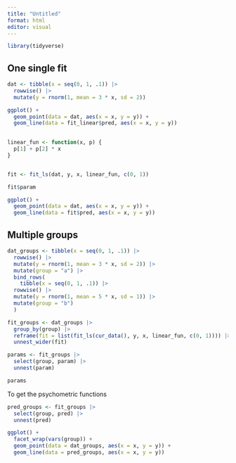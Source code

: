 ```yaml
---
title: "Untitled"
format: html
editor: visual
---
```


```r
library(tidyverse)
```


## One single fit

```r
dat <- tibble(x = seq(0, 1, .1)) |> 
  rowwise() |> 
  mutate(y = rnorm(1, mean = 3 * x, sd = 2))

ggplot() +
  geom_point(data = dat, aes(x = x, y = y)) +
  geom_line(data = fit_linear$pred, aes(x = x, y = y))
    
```


```r
linear_fun <- function(x, p) {
  p[1] + p[2] * x
}


fit <- fit_ls(dat, y, x, linear_fun, c(0, 1))

fit$param
```

```r
ggplot() +
  geom_point(data = dat, aes(x = x, y = y)) +
  geom_line(data = fit$pred, aes(x = x, y = y))
```

## Multiple groups 

```r
dat_groups <- tibble(x = seq(0, 1, .1)) |> 
  rowwise() |> 
  mutate(y = rnorm(1, mean = 3 * x, sd = 2)) |> 
  mutate(group = "a") |> 
  bind_rows(
    tibble(x = seq(0, 1, .1)) |> 
  rowwise() |> 
  mutate(y = rnorm(1, mean = 5 * x, sd = 1)) |> 
  mutate(group = "b") 
  )
```

```r
fit_groups <- dat_groups |> 
  group_by(group) |> 
  reframe(fit = list(fit_ls(cur_data(), y, x, linear_fun, c(0, 1)))) |> 
  unnest_wider(fit)
```


```r
params <- fit_groups |> 
  select(group, param) |> 
  unnest(param)

params
```

To get the psychometric functions

```r
pred_groups <- fit_groups |> 
  select(group, pred) |> 
  unnest(pred)
```

```r
ggplot() +
  facet_wrap(vars(group)) +
  geom_point(data = dat_groups, aes(x = x, y = y)) +
  geom_line(data = pred_groups, aes(x = x, y = y))
```

